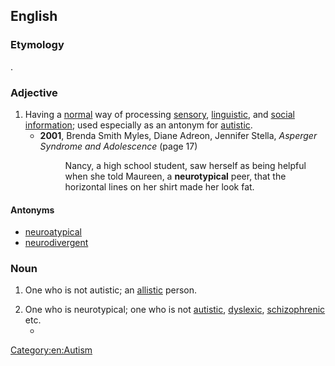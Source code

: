 ==English==
{{wikipedia}}

===Etymology===
{{prefix|neuro|typical|lang=en}}.

===Adjective===
{{en-adj}}

# Having a [[normal]] {{gloss|usual, ordinary}} way of processing [[sensory]], [[linguistic]], and [[social]] [[information]]; used especially as an antonym for [[autistic]].
#* '''2001''', Brenda Smith Myles, Diane Adreon, Jennifer Stella, ''Asperger Syndrome and Adolescence'' (page 17)
#*: Nancy, a high school student, saw herself as being helpful when she told Maureen, a '''neurotypical''' peer, that the horizontal lines on her shirt made her look fat.

====Antonyms====
* [[neuroatypical]]
* [[neurodivergent]]

===Noun===
{{en-noun}}
# {{context|obsolete|lang=en}} One who is not autistic; an [[allistic]] person.
# One who is neurotypical; one who is not [[autistic]], [[dyslexic]], [[schizophrenic]] etc.
#* {{quote-video
 | date = 2013-02-21
 | episode = Conventions of Space and Time
 | title = [[w:Community (TV series)|Community]]
 | medium = Television
 | season = 4
 | number = 3
 | people = {{w|Matt Lucas}}
 | role = Toby
 | passage = Well, let's face it, '''neurotypicals''' don't have the same focus you or I have. They always get distracted, by marriage, kids, competitive cooking shows.
}}

[[Category:en:Autism]]